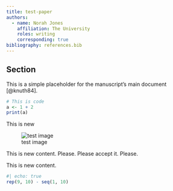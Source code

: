 ```yaml
---
title: test-paper
authors:
  - name: Norah Jones
    affiliation: The University
    roles: writing
    corresponding: true
bibliography: references.bib
---
```


## Section
This is a simple placeholder for the manuscript's main document [@knuth84].

```r
# This is code
a <- 1 + 2
print(a)
```

This is new 

![test image](./test.png)

This is new content. Please. Please accept it.
Please.


This is new content.

```r
#| echo: true
rep(9, 10) - seq(1, 10)
```
